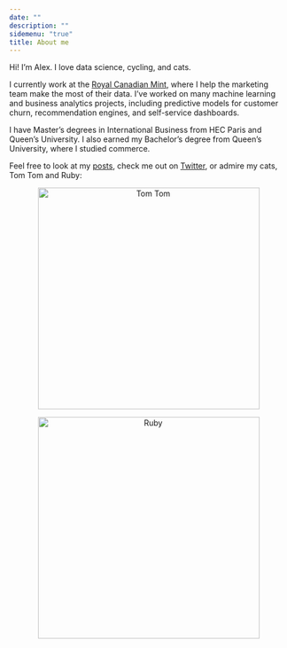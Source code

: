 ```yaml
---
date: ""
description: ""
sidemenu: "true"
title: About me
---
```


Hi! I'm Alex. I love data science, cycling, and cats.

I currently work at the [Royal Canadian Mint](https://www.mint.ca/), where I help the marketing team make the most of their data. I've worked on many machine learning and business analytics projects, including predictive models for customer churn, recommendation engines, and self-service dashboards.

I have Master's degrees in International Business from HEC Paris and Queen's University. I also earned my Bachelor's degree from Queen's University, where I studied commerce.

Feel free to look at my [posts](/post/), check me out on [Twitter](https://twitter.com/alexcookson), or admire my cats, Tom Tom and Ruby:

<p align='center'>
    <img src="/./about_files/tom-tom.jpg"
         alt="Tom Tom" 
         width="400"/>
</p>


<p align='center'>
    <img src="/./about_files/ruby.jpg"
         alt="Ruby" 
         width="400"/>
</p>
